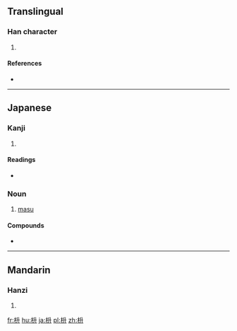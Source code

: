 ==Translingual==

===Han character===
{{Han char|rn=75|rad=木|as=04|sn=8|four=|canj=木竹廿 (DHT)}}

# {{defn|Han|sort=木04}}

====References====
* {{Han ref|kx=0517.011|dkj=14577|hdz=21170.121|uh=67A1|ud=26529}}

----

==Japanese==

===Kanji===
{{ja-kanji|grade=|rs=木04}}

# {{defn|lang=ja|sort=木04}}

====Readings====
* {{ja-readings|on=|kun=[[ます]] (masu)}}

{{wikipedia|lang=ja}}

===Noun===
{{ja-noun|ます}}

# [[masu]] {{gloss|square wooden box}}

====Compounds====
* {{ja-r|枡記号|ますきごう}}

----

==Mandarin==

===Hanzi===
{{cmn-hanzi|pin=[[dǒu]] ([[dou3]]), [[jiǎn]] ([[jian3]])|wg=tou<sup>3</sup>, chien<sup>3</sup>}}

# {{defn|lang=cmn|sort=木04}}

[[fr:枡]]
[[hu:枡]]
[[ja:枡]]
[[pl:枡]]
[[zh:枡]]